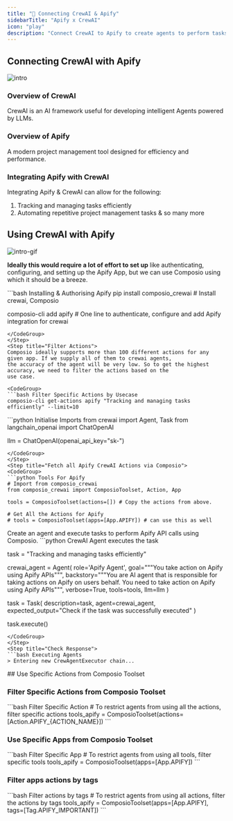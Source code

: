 ```yaml
---
title: "🚀 Connecting CrewAI & Apify"
sidebarTitle: "Apify x CrewAI"
icon: "play"
description: "Connect CrewAI to Apify to create agents to perform tasks using natural language"
---
```


## Connecting CrewAI with Apify
![intro](/media/intro.jpg)

### Overview of CrewAI

CrewAI is an AI framework useful for developing intelligent Agents powered by LLMs.

### Overview of Apify

A modern project management tool designed for efficiency and performance.

### Integrating Apify with CrewAI

Integrating Apify & CrewAI can allow for the following:

1. Tracking and managing tasks efficiently
2. Automating repetitive project management tasks
& so many more

## Using CrewAI with Apify
![intro-gif](/media/intro.gif)
<Steps>
<Step title="Setting Up the Environment">

**Ideally this would require a lot of effort to set up** like authenticating, configuring, and setting up the Apify App, but we can use Composio using which it should be a breeze.

<CodeGroup>
```bash Installing & Authorising Apify
pip install composio_crewai # Install crewai, Composio 

composio-cli add apify # One line to authenticate, configure and add Apify integration for crewai
```
</CodeGroup>
</Step>
<Step title="Filter Actions">
Composio ideally supports more than 100 different actions for any given app. If we supply all of them to crewai agents, 
the accuracy of the agent will be very low. So to get the highest accuracy, we need to filter the actions based on the 
use case.

<CodeGroup>
```bash Filter Specific Actions by Usecase
composio-cli get-actions apify "Tracking and managing tasks efficiently" --limit=10
```
</CodeGroup>

</Step>
<Step title="Import Base Packages">

<CodeGroup>
```python Initialise Imports
from crewai import Agent, Task
from langchain_openai import ChatOpenAI

llm = ChatOpenAI(openai_api_key="sk-<OPENAI KEY>")
```
</CodeGroup>
</Step>
<Step title="Fetch all Apify CrewAI Actions via Composio">
<CodeGroup>
```python Tools For Apify
# Import from composio_crewai
from composio_crewai import ComposioToolset, Action, App

tools = ComposioToolset(actions=[]) # Copy the actions from above. 

# Get All the Actions for Apify
# tools = ComposioToolset(apps=[App.APIFY]) # can use this as well
```
</CodeGroup>
</Step>
<Step title="Execute the Agent">
Create an agent and execute tasks to perform Apify API calls using Composio. 
<CodeGroup>
```python CrewAI Agent executes the task

task = "Tracking and managing tasks efficiently"

crewai_agent = Agent(
    role='Apify Agent',
    goal="""You take action on Apify using Apify APIs""",
    backstory="""You are AI agent that is responsible for taking actions on Apify on users behalf. You need to take action on Apify using Apify APIs""",
    verbose=True,
    tools=tools,
    llm=llm
)

task = Task(
    description=task,
    agent=crewai_agent,
    expected_output="Check if the task was successfully executed"
)

task.execute()
```
</CodeGroup>
</Step>
<Step title="Check Response">
```bash Executing Agents
> Entering new CrewAgentExecutor chain...
```
</Step>
</Steps>
## Use Specific Actions from Composio Toolset

### Filter Specific Actions from Composio Toolset

<CodeGroup>
```bash Filter Specific Action
# To restrict agents from using all the actions, filter specific actions
tools_apify = ComposioToolset(actions=[Action.APIFY_{ACTION_NAME}])
```
</CodeGroup>

### Use Specific Apps from Composio Toolset
<CodeGroup>
```bash Filter Specific App
# To restrict agents from using all tools, filter specific tools
tools_apify = ComposioToolset(apps=[App.APIFY])
```
</CodeGroup>

### Filter apps actions by tags 
<CodeGroup>
```bash Filter actions by tags
# To restrict agents from using all actions, filter the actions by tags
tools_apify = ComposioToolset(apps=[App.APIFY], tags=[Tag.APIFY_IMPORTANT])
```
</CodeGroup>